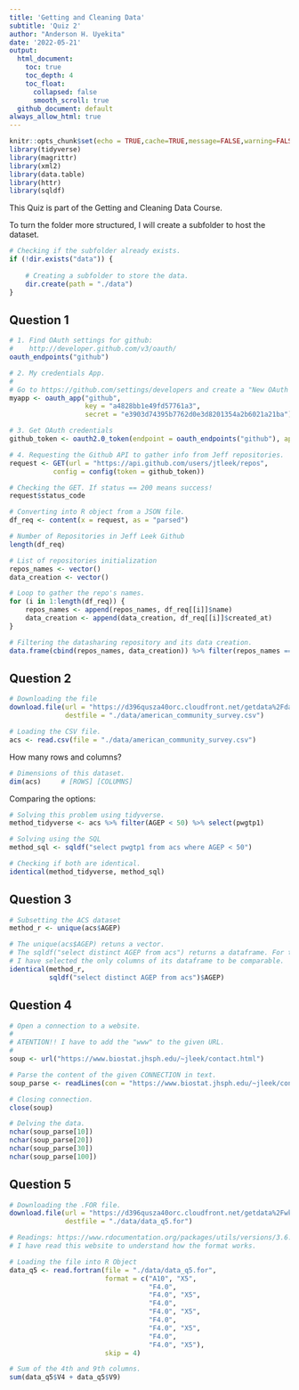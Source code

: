 ```yaml
---
title: 'Getting and Cleaning Data'
subtitle: 'Quiz 2'
author: "Anderson H. Uyekita"
date: '2022-05-21'
output:
  html_document:
    toc: true
    toc_depth: 4
    toc_float:
      collapsed: false
      smooth_scroll: true
  github_document: default
always_allow_html: true
---
```


```r
knitr::opts_chunk$set(echo = TRUE,cache=TRUE,message=FALSE,warning=FALSE)
library(tidyverse)
library(magrittr)
library(xml2)
library(data.table)
library(httr)
library(sqldf)
```

This Quiz is part of the Getting and Cleaning Data Course.

To turn the folder more structured, I will create a subfolder to host the dataset.

```r
# Checking if the subfolder already exists.
if (!dir.exists("data")) {
    
    # Creating a subfolder to store the data.
    dir.create(path = "./data")
}
```

## Question 1

```r
# 1. Find OAuth settings for github:
#    http://developer.github.com/v3/oauth/
oauth_endpoints("github")

# 2. My credentials App.
#
# Go to https://github.com/settings/developers and create a "New OAuth App".
myapp <- oauth_app("github",
                   key = "a4828bb1e49fd57761a3",
                   secret = "e3903d74395b7762d0e3d8201354a2b6021a21ba")

# 3. Get OAuth credentials
github_token <- oauth2.0_token(endpoint = oauth_endpoints("github"), app = myapp)

# 4. Requesting the Github API to gather info from Jeff repositories.
request <- GET(url = "https://api.github.com/users/jtleek/repos",
           config = config(token = github_token))

# Checking the GET. If status == 200 means success!
request$status_code

# Converting into R object from a JSON file.
df_req <- content(x = request, as = "parsed")

# Number of Repositories in Jeff Leek Github
length(df_req)

# List of repositories initialization
repos_names <- vector()
data_creation <- vector()

# Loop to gather the repo's names.
for (i in 1:length(df_req)) {
    repos_names <- append(repos_names, df_req[[i]]$name)
    data_creation <- append(data_creation, df_req[[i]]$created_at)
}

# Filtering the datasharing repository and its data creation.
data.frame(cbind(repos_names, data_creation)) %>% filter(repos_names =="datasharing")
```

## Question 2

```r
# Downloading the file
download.file(url = "https://d396qusza40orc.cloudfront.net/getdata%2Fdata%2Fss06pid.csv",
              destfile = "./data/american_community_survey.csv")

# Loading the CSV file.
acs <- read.csv(file = "./data/american_community_survey.csv")
```

How many rows and columns?

```r
# Dimensions of this dataset.
dim(acs)     # [ROWS] [COLUMNS]
```

Comparing the options:

```r
# Solving this problem using tidyverse.
method_tidyverse <- acs %>% filter(AGEP < 50) %>% select(pwgtp1)

# Solving using the SQL
method_sql <- sqldf("select pwgtp1 from acs where AGEP < 50")

# Checking if both are identical.
identical(method_tidyverse, method_sql)
```

## Question 3

```r
# Subsetting the ACS dataset
method_r <- unique(acs$AGEP)

# The unique(acs$AGEP) retuns a vector.
# The sqldf("select distinct AGEP from acs") returns a dataframe. For this reason,
# I have selected the only columns of its dataframe to be comparable.
identical(method_r,
          sqldf("select distinct AGEP from acs")$AGEP)
```

## Question 4

```r
# Open a connection to a website.
#
# ATENTION!! I have to add the "www" to the given URL.
#
soup <- url("https://www.biostat.jhsph.edu/~jleek/contact.html")

# Parse the content of the given CONNECTION in text.
soup_parse <- readLines(con = "https://www.biostat.jhsph.edu/~jleek/contact.html")

# Closing connection.
close(soup)

# Delving the data.
nchar(soup_parse[10])
nchar(soup_parse[20])
nchar(soup_parse[30])
nchar(soup_parse[100])
```

## Question 5

```r
# Downloading the .FOR file.
download.file(url = "https://d396qusza40orc.cloudfront.net/getdata%2Fwksst8110.for",
              destfile = "./data/data_q5.for")

# Readings: https://www.rdocumentation.org/packages/utils/versions/3.6.2/topics/read.fortran
# I have read this website to understand how the format works.

# Loading the file into R Object
data_q5 <- read.fortran(file = "./data/data_q5.for",
                        format = c("A10", "X5",
                                   "F4.0",
                                   "F4.0", "X5",
                                   "F4.0",
                                   "F4.0", "X5",
                                   "F4.0",
                                   "F4.0", "X5",
                                   "F4.0",
                                   "F4.0", "X5"),
                        skip = 4)

# Sum of the 4th and 9th columns.
sum(data_q5$V4 + data_q5$V9)
```
